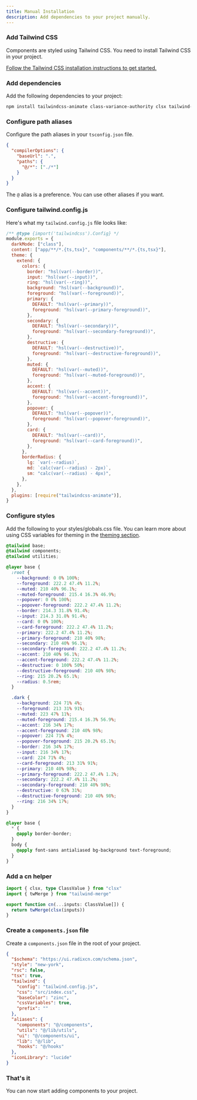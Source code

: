 ```yaml
---
title: Manual Installation
description: Add dependencies to your project manually.
---
```


<Steps>

### Add Tailwind CSS

Components are styled using Tailwind CSS. You need to install Tailwind CSS in your project.

[Follow the Tailwind CSS installation instructions to get started.](https://tailwindcss.com/docs/installation)

### Add dependencies

Add the following dependencies to your project:

```bash
npm install tailwindcss-animate class-variance-authority clsx tailwind-merge lucide-react
```

### Configure path aliases

Configure the path aliases in your `tsconfig.json` file.

```json {3-6} title="tsconfig.json" showLineNumbers
{
  "compilerOptions": {
    "baseUrl": ".",
    "paths": {
      "@/*": ["./*"]
    }
  }
}
```

The `@` alias is a preference. You can use other aliases if you want.

### Configure tailwind.config.js

Here's what my `tailwind.config.js` file looks like:

```js title="tailwind.config.js"
/** @type {import('tailwindcss').Config} */
module.exports = {
  darkMode: ["class"],
  content: ["app/**/*.{ts,tsx}", "components/**/*.{ts,tsx}"],
  theme: {
    extend: {
      colors: {
        border: "hsl(var(--border))",
        input: "hsl(var(--input))",
        ring: "hsl(var(--ring))",
        background: "hsl(var(--background))",
        foreground: "hsl(var(--foreground))",
        primary: {
          DEFAULT: "hsl(var(--primary))",
          foreground: "hsl(var(--primary-foreground))",
        },
        secondary: {
          DEFAULT: "hsl(var(--secondary))",
          foreground: "hsl(var(--secondary-foreground))",
        },
        destructive: {
          DEFAULT: "hsl(var(--destructive))",
          foreground: "hsl(var(--destructive-foreground))",
        },
        muted: {
          DEFAULT: "hsl(var(--muted))",
          foreground: "hsl(var(--muted-foreground))",
        },
        accent: {
          DEFAULT: "hsl(var(--accent))",
          foreground: "hsl(var(--accent-foreground))",
        },
        popover: {
          DEFAULT: "hsl(var(--popover))",
          foreground: "hsl(var(--popover-foreground))",
        },
        card: {
          DEFAULT: "hsl(var(--card))",
          foreground: "hsl(var(--card-foreground))",
        },
      },
      borderRadius: {
        lg: `var(--radius)`,
        md: `calc(var(--radius) - 2px)`,
        sm: "calc(var(--radius) - 4px)",
      },
    },
  },
  plugins: [require("tailwindcss-animate")],
}
```

### Configure styles

Add the following to your styles/globals.css file. You can learn more about using CSS variables for theming in the [theming section](/docs/theming).

```css title="globals.css"
@tailwind base;
@tailwind components;
@tailwind utilities;

@layer base {
  :root {
    --background: 0 0% 100%;
    --foreground: 222.2 47.4% 11.2%;
    --muted: 210 40% 96.1%;
    --muted-foreground: 215.4 16.3% 46.9%;
    --popover: 0 0% 100%;
    --popover-foreground: 222.2 47.4% 11.2%;
    --border: 214.3 31.8% 91.4%;
    --input: 214.3 31.8% 91.4%;
    --card: 0 0% 100%;
    --card-foreground: 222.2 47.4% 11.2%;
    --primary: 222.2 47.4% 11.2%;
    --primary-foreground: 210 40% 98%;
    --secondary: 210 40% 96.1%;
    --secondary-foreground: 222.2 47.4% 11.2%;
    --accent: 210 40% 96.1%;
    --accent-foreground: 222.2 47.4% 11.2%;
    --destructive: 0 100% 50%;
    --destructive-foreground: 210 40% 98%;
    --ring: 215 20.2% 65.1%;
    --radius: 0.5rem;
  }

  .dark {
    --background: 224 71% 4%;
    --foreground: 213 31% 91%;
    --muted: 223 47% 11%;
    --muted-foreground: 215.4 16.3% 56.9%;
    --accent: 216 34% 17%;
    --accent-foreground: 210 40% 98%;
    --popover: 224 71% 4%;
    --popover-foreground: 215 20.2% 65.1%;
    --border: 216 34% 17%;
    --input: 216 34% 17%;
    --card: 224 71% 4%;
    --card-foreground: 213 31% 91%;
    --primary: 210 40% 98%;
    --primary-foreground: 222.2 47.4% 1.2%;
    --secondary: 222.2 47.4% 11.2%;
    --secondary-foreground: 210 40% 98%;
    --destructive: 0 63% 31%;
    --destructive-foreground: 210 40% 98%;
    --ring: 216 34% 17%;
  }
}

@layer base {
  * {
    @apply border-border;
  }
  body {
    @apply font-sans antialiased bg-background text-foreground;
  }
}
```

### Add a cn helper

```ts title="lib/utils.ts" showLineNumbers
import { clsx, type ClassValue } from "clsx"
import { twMerge } from "tailwind-merge"

export function cn(...inputs: ClassValue[]) {
  return twMerge(clsx(inputs))
}
```

### Create a `components.json` file

Create a `components.json` file in the root of your project.

```json title="components.json" showLineNumbers
{
  "$schema": "https://ui.radixcn.com/schema.json",
  "style": "new-york",
  "rsc": false,
  "tsx": true,
  "tailwind": {
    "config": "tailwind.config.js",
    "css": "src/index.css",
    "baseColor": "zinc",
    "cssVariables": true,
    "prefix": ""
  },
  "aliases": {
    "components": "@/components",
    "utils": "@/lib/utils",
    "ui": "@/components/ui",
    "lib": "@/lib",
    "hooks": "@/hooks"
  },
  "iconLibrary": "lucide"
}
```

### That's it

You can now start adding components to your project.

</Steps>
